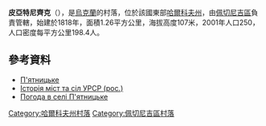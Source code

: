 {{coord|49|55|39|N|36|48|39|E|scale:100000_region:UA|display=title}}

'''皮亞特尼齊克'''（{{lang-uk|П'ятницьке}}），是[[烏克蘭|烏克蘭]]的村落，位於該國東部[[哈爾科夫州|哈爾科夫州]]，由[[佩切尼吉區|佩切尼吉區]]負責管轄，始建於1818年，面積1.26平方公里，海拔高度107米，2001年人口250，人口密度每平方公里198.4人。

==參考資料==
* [http://w1.c1.rada.gov.ua/pls/z7502/A005?rdat1=09.01.2009&rf7571=33902 П'ятницьке]
* [https://web.archive.org/web/20120715061806/http://www.igsu.org.ua/Harkovskja.obl/CZuguevskij.rajon/Peczenegi.html Історія міст та сіл УРСР (рос.)]
* [http://weather.in.ua/ua/har'kovskaja/19384 Погода в селі П'ятницьке]{{Wayback|url=http://weather.in.ua/ua/har%27kovskaja/19384 |date=20160323022931 }}

{{DEFAULTSORT:П'ятницьке}}
[[Category:哈爾科夫州村落|Category:哈爾科夫州村落]]
[[Category:佩切尼吉區村落|Category:佩切尼吉區村落]]


{{Kharkiv-geo-stub}}